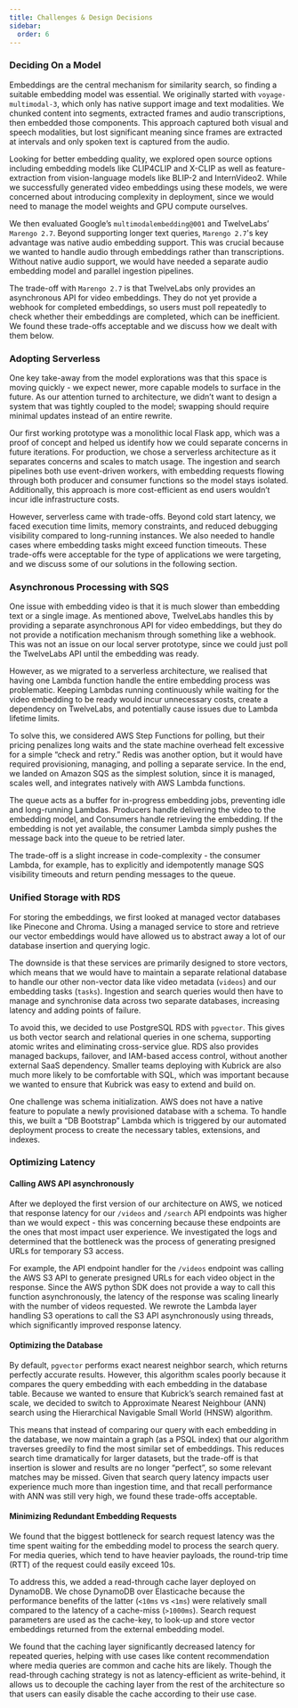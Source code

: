 ```yaml
---
title: Challenges & Design Decisions
sidebar:
  order: 6
---
```



### Deciding On a Model

<ThemedDiagram src='embedding_model_comparison.png' alt='Embedding Model Comparison Chart' />

Embeddings are the central mechanism for similarity search, so finding a
suitable embedding model was essential. We originally started with
`voyage-multimodal-3`, which only has native support image and text modalities.
We chunked content into segments, extracted frames and audio transcriptions,
then embedded those components. This approach captured both visual and speech
modalities, but lost significant meaning since frames are extracted at intervals
and only spoken text is captured from the audio.

Looking for better embedding quality, we explored open source options including
embedding models like CLIP4CLIP and X-CLIP as well as feature-extraction from
vision-language models like BLIP-2 and InternVideo2. While we successfully
generated video embeddings using these models, we were concerned about
introducing complexity in deployment, since we would need to manage the model
weights and GPU compute ourselves.

We then evaluated Google’s `multimodalembedding@001` and TwelveLabs’
`Marengo 2.7`. Beyond supporting longer text queries, `Marengo 2.7`'s key
advantage was native audio embedding support. This was crucial because we wanted
to handle audio through embeddings rather than transcriptions. Without native
audio support, we would have needed a separate audio embedding model and
parallel ingestion pipelines.

The trade-off with `Marengo 2.7` is that TwelveLabs only provides an
asynchronous API for video embeddings. They do not yet provide a webhook for
completed embeddings, so users must poll repeatedly to check whether their
embeddings are completed, which can be inefficient. We found these trade-offs
acceptable and we discuss how we dealt with them below.

### Adopting Serverless

One key take-away from the model explorations was that this space is moving
quickly - we expect newer, more capable models to surface in the future. As our
attention turned to architecture, we didn’t want to design a system that was
tightly coupled to the model; swapping should require minimal updates instead of
an entire rewrite.

Our first working prototype was a monolithic local Flask app, which was a proof
of concept and helped us identify how we could separate concerns in future
iterations. For production, we chose a serverless architecture as it separates
concerns and scales to match usage. The ingestion and search pipelines both use
event-driven workers, with embedding requests flowing through both producer and
consumer functions so the model stays isolated. Additionally, this approach is
more cost-efficient as end users wouldn’t incur idle infrastructure costs.

However, serverless came with trade-offs. Beyond cold start latency, we faced
execution time limits, memory constraints, and reduced debugging visibility
compared to long-running instances. We also needed to handle cases where
embedding tasks might exceed function timeouts. These trade-offs were acceptable
for the type of applications we were targeting, and we discuss some of our
solutions in the following section.

### Asynchronous Processing with SQS

One issue with embedding video is that it is much slower than embedding text or
a single image. As mentioned above, TwelveLabs handles this by providing a
separate asynchronous API for video embeddings, but they do not provide a
notification mechanism through something like a webhook. This was not an issue
on our local server prototype, since we could just poll the TwelveLabs API until
the embedding was ready.

However, as we migrated to a serverless architecture, we realised that having
one Lambda function handle the entire embedding process was problematic. Keeping
Lambdas running continuously while waiting for the video embedding to be ready
would incur unnecessary costs, create a dependency on TwelveLabs, and
potentially cause issues due to Lambda lifetime limits.

To solve this, we considered AWS Step Functions for polling, but their pricing
penalizes long waits and the state machine overhead felt excessive for a simple
“check and retry.” Redis was another option, but it would have required
provisioning, managing, and polling a separate service. In the end, we landed on
Amazon SQS as the simplest solution, since it is managed, scales well, and
integrates natively with AWS Lambda functions.

<ThemedDiagram src='kubrick_sqs.png' alt='Kubrick SQS Diagram' />

The queue acts as a buffer for in-progress embedding jobs, preventing idle and
long-running Lambdas. Producers handle delivering the video to the embedding
model, and Consumers handle retrieving the embedding. If the embedding is not
yet available, the consumer Lambda simply pushes the message back into the queue
to be retried later.

The trade-off is a slight increase in code-complexity - the consumer Lambda, for
example, has to explicitly and idempotently manage SQS visibility timeouts and
return pending messages to the queue.

### Unified Storage with RDS

For storing the embeddings, we first looked at managed vector databases like
Pinecone and Chroma. Using a managed service to store and retrieve our vector
embeddings would have allowed us to abstract away a lot of our database
insertion and querying logic.

The downside is that these services are primarily designed to store vectors,
which means that we would have to maintain a separate relational database to
handle our other non-vector data like video metadata (`videos`) and our
embedding tasks (`tasks`). Ingestion and search queries would then have to
manage and synchronise data across two separate databases, increasing latency
and adding points of failure.

To avoid this, we decided to use PostgreSQL RDS with `pgvector`. This gives us
both vector search and relational queries in one schema, supporting atomic
writes and eliminating cross-service glue. RDS also provides managed backups,
failover, and IAM-based access control, without another external SaaS
dependency. Smaller teams deploying with Kubrick are also much more likely to be
comfortable with SQL, which was important because we wanted to ensure that
Kubrick was easy to extend and build on.

One challenge was schema initialization. AWS does not have a native feature to
populate a newly provisioned database with a schema. To handle this, we built a
“DB Bootstrap” Lambda which is triggered by our automated deployment process to
create the necessary tables, extensions, and indexes.

### Optimizing Latency

#### Calling AWS API asynchronously

After we deployed the first version of our architecture on AWS, we noticed that
response latency for our `/videos` and `/search` API endpoints was higher than
we would expect - this was concerning because these endpoints are the ones that
most impact user experience. We investigated the logs and determined that the
bottleneck was the process of generating presigned URLs for temporary S3 access.

For example, the API endpoint handler for the `/videos` endpoint was calling the
AWS S3 API to generate presigned URLs for each video object in the response.
Since the AWS python SDK does not provide a way to call this function
asynchronously, the latency of the response was scaling linearly with the number
of videos requested. We rewrote the Lambda layer handling S3 operations to call
the S3 API asynchronously using threads, which significantly improved response
latency.

#### Optimizing the Database

<ThemedDiagram src='approximate_nearest_neighbor.png' alt='Approximate Nearest Neighbor Diagram' />

By default, `pgvector` performs exact nearest neighbor search, which returns
perfectly accurate results. However, this algorithm scales poorly because it
compares the query embedding with each embedding in the database table. Because
we wanted to ensure that Kubrick’s search remained fast at scale, we decided to
switch to Approximate Nearest Neighbour (ANN) search using the Hierarchical
Navigable Small World (HNSW) algorithm.

This means that instead of comparing our query with each embedding in the
database, we now maintain a graph (as a PSQL index) that our algorithm traverses
greedily to find the most similar set of embeddings. This reduces search time
dramatically for larger datasets, but the trade-off is that insertion is slower
and results are no longer “perfect”, so some relevant matches may be missed.
Given that search query latency impacts user experience much more than ingestion
time, and that recall performance with ANN was still very high, we found these
trade-offs acceptable.

#### Minimizing Redundant Embedding Requests

We found that the biggest bottleneck for search request latency was the time
spent waiting for the embedding model to process the search query. For media
queries, which tend to have heavier payloads, the round-trip time (RTT) of the
request could easily exceed 10s.

To address this, we added a read-through cache layer deployed on DynamoDB. We
chose DynamoDB over Elasticache because the performance benefits of the latter
(`<10ms` vs `<1ms`) were relatively small compared to the latency of a
cache-miss (`>1000ms`). Search request parameters are used as the cache-key, to
look-up and store vector embeddings returned from the external embedding model.

We found that the caching layer significantly decreased latency for repeated
queries, helping with use cases like content recommendation where media queries
are common and cache hits are likely. Though the read-through caching strategy
is not as latency-efficient as write-behind, it allows us to decouple the
caching layer from the rest of the architecture so that users can easily disable
the cache according to their use case.
